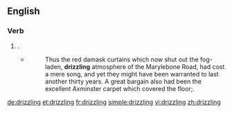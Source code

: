 
==English==

===Verb===
{{head|en|present participle}}

# {{present participle of|drizzle|lang=en}}.
#*{{RQ:BLwnds TLdgr|I}}
#*:Thus the red damask curtains which now shut out the fog-laden, '''drizzling''' atmosphere of the Marylebone Road, had cost a mere song, and yet they might have been warranted to last another thirty years. A great bargain also had been the excellent Axminster carpet which covered the floor;{{nb...}}.

[[de:drizzling]]
[[et:drizzling]]
[[fr:drizzling]]
[[simple:drizzling]]
[[vi:drizzling]]
[[zh:drizzling]]